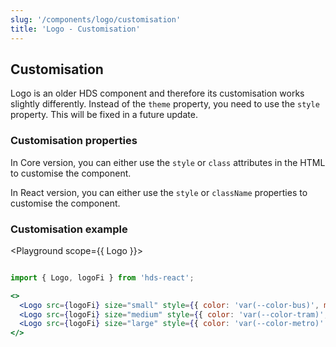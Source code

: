 ```yaml
---
slug: '/components/logo/customisation'
title: 'Logo - Customisation'
---
```




## Customisation

<Notification type="alert" label="Logo customisation works differently!" className="siteNotification">
  Logo is an older HDS component and therefore its customisation works slightly differently. Instead of the 
  <code>theme</code> property, you need to use the <code>style</code> property. This will be fixed in a future update.
</Notification>

### Customisation properties

In Core version, you can either use the `style` or `class` attributes in the HTML to customise the component.

In React version, you can either use the `style` or `className` properties to customise the component.

### Customisation example

<Playground scope={{ Logo }}>

```jsx

import { Logo, logoFi } from 'hds-react';

<>
  <Logo src={logoFi} size="small" style={{ color: 'var(--color-bus)', marginRight: 'var(--spacing-xs)' }} />
  <Logo src={logoFi} size="medium" style={{ color: 'var(--color-tram)', marginRight: 'var(--spacing-xs)' }} />
  <Logo src={logoFi} size="large" style={{ color: 'var(--color-metro)' }} />
</>
```

</Playground>

